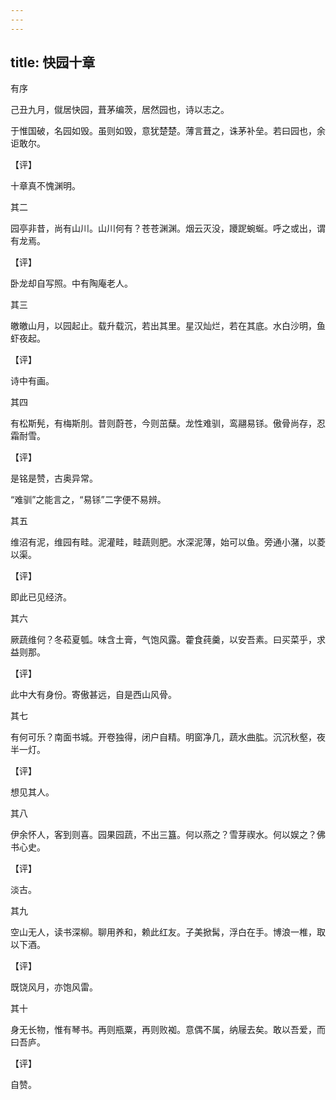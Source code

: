 ```yaml
---
---
---
```

title: 快园十章
---



有序





己丑九月，僦居快园，葺茅编茨，居然园也，诗以志之。

于惟国破，名园如毁。虽则如毁，意犹楚楚。薄言葺之，诛茅补垒。若曰园也，余讵敢尔。

【评】

十章真不愧渊明。





其二


园亭非昔，尚有山川。山川何有？苍苍渊渊。烟云灭没，躨跜蜿蜒。呼之或出，谓有龙焉。

【评】

卧龙却自写照。中有陶庵老人。





其三


皦皦山月，以园起止。载升载沉，若出其里。星汉灿烂，若在其底。水白沙明，鱼虾夜起。

【评】

诗中有画。





其四


有松斯髡，有梅斯刖。昔则蔚苍，今则茁蘖。龙性难驯，鸾翮易铩。傲骨尚存，忍霜耐雪。

【评】

是铭是赞，古奥异常。

“难驯”之能言之，“易铩”二字便不易辨。





其五


维沼有泥，维园有畦。泥灌畦，畦蔬则肥。水深泥薄，始可以鱼。旁通小潴，以菱以渠。

【评】

即此已见经济。





其六


厥蔬维何？冬菘夏瓠。味含土膏，气饱风露。藿食莼羹，以安吾素。曰买菜乎，求益则那。

【评】

此中大有身份。寄傲甚远，自是西山风骨。





其七


有何可乐？南面书城。开卷独得，闭户自精。明窗净几，蔬水曲肱。沉沉秋壑，夜半一灯。

【评】

想见其人。





其八


伊余怀人，客到则喜。园果园蔬，不出三簋。何以燕之？雪芽禊水。何以娱之？佛书心史。

【评】

淡古。





其九


空山无人，读书深柳。聊用养和，赖此红友。子美掀髯，浮白在手。博浪一椎，取以下酒。

【评】

既饶风月，亦饱风雷。





其十


身无长物，惟有琴书。再则瓶粟，再则败袽。意偶不属，纳屦去矣。敢以吾爱，而曰吾庐。

【评】

自赞。